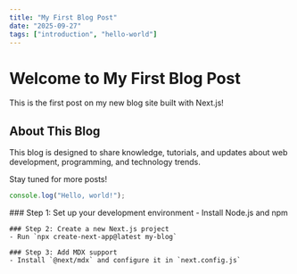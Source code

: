 ```yaml
---
title: "My First Blog Post"
date: "2025-09-27"
tags: ["introduction", "hello-world"]
---
```



# Welcome to My First Blog Post

This is the first post on my new blog site built with Next.js!

## About This Blog

This blog is designed to share knowledge, tutorials, and updates about web development, programming, and technology trends.

Stay tuned for more posts!

```javascript
console.log("Hello, world!");
```

<Steps>
    ### Step 1: Set up your development environment
    - Install Node.js and npm

    ### Step 2: Create a new Next.js project
    - Run `npx create-next-app@latest my-blog`

    ### Step 3: Add MDX support
    - Install `@next/mdx` and configure it in `next.config.js`
</Steps>